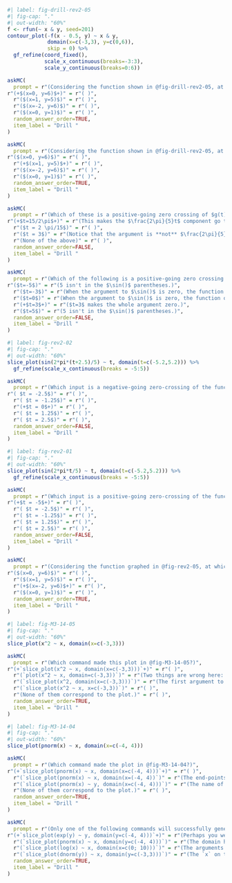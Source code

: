 

```r
#| label: fig-drill-rev2-05
#| fig-cap: "."
#| out-width: "60%"
f <- rfun(~ x & y, seed=201)
contour_plot(-f(x - 0.5, y) ~ x & y, 
             domain(x=c(-3,3), y=c(0,6)),
             skip = 0) %>%
  gf_refine(coord_fixed(), 
            scale_x_continuous(breaks=-3:3),
            scale_y_continuous(breaks=0:6)) 
```


```r
askMC(
  prompt = r"(Considering the function shown in @fig-drill-rev2-05, at which of these inputs is the function output nearly zero? )",
r"(+$(x=0, y=6)$+)" = r"( )",
  r"($(x=1, y=5)$)" = r"( )",
  r"($(x=-2, y=6)$)" = r"( )",
  r"($(x=0, y=1)$)" = r"( )",
  random_answer_order=TRUE,
  item_label = "Drill "
)
```



```r
askMC(
  prompt = r"(Considering the function shown in @fig-drill-rev2-05, at which of these inputs is the function output nearly 1?)",
r"($(x=0, y=6)$)" = r"( )",
  r"(+$(x=1, y=5)$+)" = r"( )",
  r"($(x=-2, y=6)$)" = r"( )",
  r"($(x=0, y=1)$)" = r"( )",
  random_answer_order=TRUE,
  item_label = "Drill "
)
```





```r
askMC(
  prompt = r"(Which of these is a positive-going zero crossing of $g(t)$ where $$g(t) \equiv \sin\left(\frac{2\pi}{5}t-3\right)\ ?$$)",
r"(+$t=15/2\pi$+)" = r"(This makes the $\frac{2\pi}{5}t$ component go to 3, which cancels out the -3.)",
  r"($t = 2 \pi/15$)" = r"( )",
  r"($t = 3$)" = r"(Notice that the argument is **not** $\frac{2\pi}{5}(t-3)$.)",
  r"(None of the above)" = r"( )",
  random_answer_order=FALSE,
  item_label = "Drill "
)
```


```r
askMC(
  prompt = r"(Which of the following is a positive-going zero crossing of $g(t)$? $$\sin\left(\frac{2 \pi}{5} (t - 3) \right)$$ )",
r"($t=-5$)" = r"(5 isn't in the $\sin()$ parentheses.)",
  r"($t=-3$)" = r"(When the argument to $\sin()$ is zero, the function output is at zero and increasing.)",
  r"($t=0$)" = r"(When the argument to $\sin()$ is zero, the function output is at zero and increasing.)",
  r"(+$t=3$+)" = r"($t=3$ makes the whole argument zero.)",
  r"($t=5$)" = r"(5 isn't in the $\sin()$ parentheses.)",
  random_answer_order=FALSE,
  item_label = "Drill "
)
```

```r
#| label: fig-rev2-02
#| fig-cap: "."
#| out-width: "60%"
slice_plot(sin(2*pi*(t+2.5)/5) ~ t, domain(t=c(-5.2,5.2))) %>%
  gf_refine(scale_x_continuous(breaks = -5:5))
```


```r
askMC(
  prompt = r"(Which input is a negative-going zero-crossing of the function graphed in @fig-rev2-02?)",
r"( $t = -2.5$)" = r"( )",
  r"( $t = -1.25$)" = r"( )",
  r"(+$t = 0$+)" = r"( )",
  r"( $t = 1.25$)" = r"( )",
  r"( $t = 2.5$)" = r"( )",
  random_answer_order=FALSE,
  item_label = "Drill "
)
```

```r
#| label: fig-rev2-01
#| fig-cap: "."
#| out-width: "60%"
slice_plot(sin(2*pi*t/5) ~ t, domain(t=c(-5.2,5.2))) %>%
  gf_refine(scale_x_continuous(breaks = -5:5))
```


```r
askMC(
  prompt = r"(Which input is a positive-going zero-crossing of the function graphed in @fig-rev2-01?)",
r"(+$t = -5$+)" = r"( )",
  r"( $t = -2.5$)" = r"( )",
  r"( $t = -1.25$)" = r"( )",
  r"( $t = 1.25$)" = r"( )",
  r"( $t = 2.5$)" = r"( )",
  random_answer_order=FALSE,
  item_label = "Drill "
)
```



```r
askMC(
  prompt = r"(Considering the function graphed in @fig-rev2-05, at which of these inputs is the function output nearly $-1$? )",
r"($(x=0, y=6)$)" = r"( )",
  r"($(x=1, y=5)$)" = r"( )",
  r"(+$(x=-2, y=6)$+)" = r"( )",
  r"($(x=0, y=1)$)" = r"( )",
  random_answer_order=TRUE,
  item_label = "Drill "
)
```

```r
#| label: fig-M3-14-05
#| fig-cap: "."
#| out-width: "60%"
slice_plot(x^2 ~ x, domain(x=c(-3,3)))
```


```r
askMC(
  prompt = r"(Which command made this plot in @fig-M3-14-05?)",
r"(+`slice_plot(x^2 ~ x, domain(x=c(-3,3)))`+)" = r"( )",
  r"(`plot(x^2 ~ x, domain=c(-3,3))`)" = r"(Two things are wrong here: 1) the R/mosaic function to draw graphs of functions of one input is `slice_plot()`, not `plot`; 2) the graphics domain should be set this way: `domain(x=c(-3,3))`)",
  r"(`slice_plot(x^2, domain(x=c(-3,3)))`)" = r"(The first argument to `slice_plot()` needs to be a tilde expression, for instance `x^2 ~ x`.)",
  r"(`slice_plot(x^2 ~ x, x=c(-3,3))`)" = r"( )",
  r"(None of them correspond to the plot.)" = r"( )",
  random_answer_order=TRUE,
  item_label = "Drill "
)
```


```r
#| label: fig-M3-14-04
#| fig-cap: "."
#| out-width: "60%"
slice_plot(pnorm(x) ~ x, domain(x=c(-4, 4)))
```



```r
askMC(
  prompt = r"(Which command made the plot in @fig-M3-14-04?)",
r"(+`slice_plot(pnorm(x) ~ x, domain(x=c(-4, 4)))`+)" = r"( )",
  r"(`slice_plot(pnorm(x) ~ x, domain(x=(-4, 4))`)" = r"(The end-points of the domain need to be collected by the function `c()`, so the argument to `domain()` should be `x=c(-4,4)` not `x=(-4, 4)`)",
  r"(`slice_plot(pnorm(x) ~ y, domain(x=c(-4, 4)))`)" = r"(The name of the input to the function being graphed, `x` here, needs to be stated on the right-hand side of the tilde expression. So use `pnorm(x) ~ x` rather than `pnorm(x) ~ y`)",
  r"(None of them correspond to the plot.)" = r"( )",
  random_answer_order=TRUE,
  item_label = "Drill "
)
```



```r
askMC(
  prompt = r"(Only one of the following commands will successfully generate the graph of a function. Which one? )",
r"(+`slice_plot(exp(y) ~ y, domain(y=c(-4, 4)))`+)" = r"(Perhaps you were mislead by my using `y` as the name of the input to the function. You can use whatever name you like so long as you use it **consistently** in the whole command.)",
  r"(`slice_plot(pnorm(x) ~ x, domain(y=c(-4, 4)))`)" = r"(The domain has been specified using the name `y` rather than the input name used in the tilde expression.)",
  r"(`slice_plot(log(x) ~ x, domain(x=c(0; 10)))`)" = r"(The arguments to `c()` are illegally separated by a semi-colon rather than the mandated comma.)",
  r"(`slice_plot(dnorm(y)) ~ x, domain(y=c(-3,3)))`)" = r"(The `x` on the right-hand side of the tilde expression is inconsistent with the use of `y` as the input name elsewhere in the command.)",
  random_answer_order=TRUE,
  item_label = "Drill "
)
```
